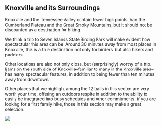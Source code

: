 ## Knoxville and its Surroundings


Knoxville and the Tennessee Valley contain fewer high points than the Cumberland Plateau and the Great Smoky Mountains, but it should not be discounted as a destination for hiking.

We think a trip to Seven Islands State Birding Park will make evident how spectactular this area can be. Around 30 minutes away from most places in Knoxville, this is a true destination not only for birders, but also hikers and paddlers.

Other locations are also not only close, but (surprisingly) worthy of a trip. Ijams on the south side of Knoxville–familiar to many in the Knoxville area–has many spectacular features, in addition to being fewer than ten minutes away from downtown.

Other places that we highlight among the 12 trails in this secton are very worth your time, offering an outdoors respite in addition to the ability to easily be integrated into busy schedules and other commitments. If you are looking for a first family hike, those in this section may make a great selection.

![](maps/knoxville-region.jpg)
